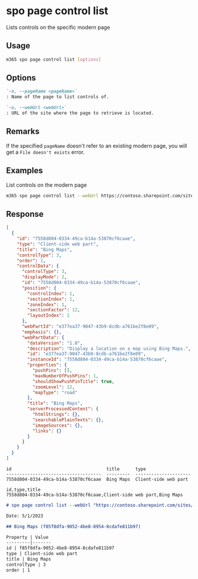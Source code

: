 
# spo page control list

Lists controls on the specific modern page

## Usage

```sh
m365 spo page control list [options]
```

## Options

```md defintion-list
`-n, --pageName <pageName>`
: Name of the page to list controls of.

`-u, --webUrl <webUrl>`
: URL of the site where the page to retrieve is located.
```

<Global />

## Remarks

If the specified `pageName` doesn't refer to an existing modern page, you will get a `File doesn't exists` error.

## Examples

List controls on the modern page

```sh
m365 spo page control list --webUrl https://contoso.sharepoint.com/sites/team-a --pageName home.aspx
```


## Response

<Tabs>
  <TabItem value="JSON">

  ```json
  [
    {
      "id": "7558d804-0334-49ca-b14a-53870cf6caae",
      "type": "Client-side web part",
      "title": "Bing Maps",
      "controlType": 3,
      "order": 1,
      "controlData": {
        "controlType": 3,
        "displayMode": 2,
        "id": "7558d804-0334-49ca-b14a-53870cf6caae",
        "position": {
          "controlIndex": 1,
          "sectionIndex": 1,
          "zoneIndex": 1,
          "sectionFactor": 12,
          "layoutIndex": 1
        },
        "webPartId": "e377ea37-9047-43b9-8cdb-a761be2f8e09",
        "emphasis": {},
        "webPartData": {
          "dataVersion": "1.0",
          "description": "Display a location on a map using Bing Maps.",
          "id": "e377ea37-9047-43b9-8cdb-a761be2f8e09",
          "instanceId": "7558d804-0334-49ca-b14a-53870cf6caae",
          "properties": {
            "pushPins": [],
            "maxNumberOfPushPins": 1,
            "shouldShowPushPinTitle": true,
            "zoomLevel": 12,
            "mapType": "road"
          },
          "title": "Bing Maps",
          "serverProcessedContent": {
            "htmlStrings": {},
            "searchablePlainTexts": {},
            "imageSources": {},
            "links": {}
          }
        }
      }
    }
  ]
  ```

  </TabItem>
  <TabItem value="Text">

  ```text
  id                                    title      type
  ------------------------------------  ---------  ---------------------
  7558d804-0334-49ca-b14a-53870cf6caae  Bing Maps  Client-side web part
  ```

  </TabItem>
  <TabItem value="CSV">

  ```csv
  id,type,title
  7558d804-0334-49ca-b14a-53870cf6caae,Client-side web part,Bing Maps
  ```

  </TabItem>
  <TabItem value="Markdown">

  ```md
  # spo page control list --webUrl "https://contoso.sharepoint.com/sites/team-a" --pageName "home.aspx"

  Date: 5/1/2023

  ## Bing Maps (f85f8dfa-9052-4be8-8954-8cdafe811b97)

  Property | Value
  ---------|-------
  id | f85f8dfa-9052-4be8-8954-8cdafe811b97
  type | Client-side web part
  title | Bing Maps
  controlType | 3
  order | 1
  ```

  </TabItem>
</Tabs>

